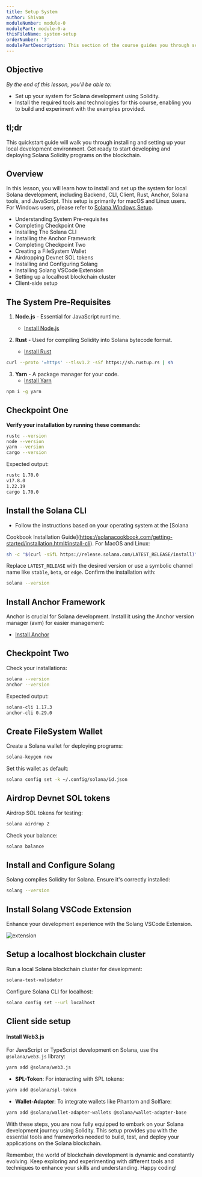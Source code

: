 ```yaml
---
title: Setup System
author: Shivam
moduleNumber: module-0
modulePart: module-0-a
thisFileName: system-setup
orderNumber: '3'
modulePartDescription: This section of the course guides you through setting up your development environment for Solana using Solidity, covering essential tools and technologies.
---
```


## **Objective**

*By the end of this lesson, you'll be able to:*

- Set up your system for Solana development using Solidity.
- Install the required tools and technologies for this course, enabling you to build and experiment with the examples provided.

## tl;dr

This quickstart guide will walk you through installing and setting up your local development environment. Get ready to start developing and deploying Solana Solidity programs on the blockchain.

## Overview

In this lesson, you will learn how to install and set up the system for local Solana development, including Backend, CLI, Client, Rust, Anchor, Solana tools, and JavaScript. This setup is primarily for macOS and Linux users. For Windows users, please refer to [Solana Windows Setup](https://github.com/buildspace/buildspace-projects/blob/main/Solana_And_Web3/en/Section_2/Resources/windows_setup.md).

- Understanding System Pre-requisites
- Completing Checkpoint One
- Installing The Solana CLI
- Installing the Anchor Framework
- Completing Checkpoint Two
- Creating a FileSystem Wallet
- Airdropping Devnet SOL tokens
- Installing and Configuring Solang
- Installing Solang VSCode Extension
- Setting up a localhost blockchain cluster
- Client-side setup

## The System Pre-Requisites

1. **Node.js** - Essential for JavaScript runtime. 
   - [Install Node.js](https://nodejs.org/en)

2. **Rust** - Used for compiling Solidity into Solana bytecode format.
   - [Install Rust](https://www.rust-lang.org/tools/install)

```bash
curl --proto '=https' --tlsv1.2 -sSf https://sh.rustup.rs | sh
```

3. **Yarn** - A package manager for your code.
   - [Install Yarn](https://yarnpkg.com/getting-started/install)

```bash
npm i -g yarn
```

## Checkpoint One

**Verify your installation by running these commands:**

```bash
rustc --version
node --version
yarn --version
cargo --version
```

Expected output:

```bash
rustc 1.70.0
v17.8.0
1.22.19
cargo 1.70.0
```

## Install the Solana CLI

- Follow the instructions based on your operating system at the [Solana

Cookbook Installation Guide](https://solanacookbook.com/getting-started/installation.html#install-cli). For MacOS and Linux:

```bash
sh -c "$(curl -sSfL https://release.solana.com/LATEST_RELEASE/install)"
```

Replace `LATEST_RELEASE` with the desired version or use a symbolic channel name like `stable`, `beta`, or `edge`. Confirm the installation with:

```bash
solana --version
```

## Install Anchor Framework

Anchor is crucial for Solana development. Install it using the Anchor version manager (avm) for easier management:

- [Install Anchor](https://www.anchor-lang.com/docs/installation)

## Checkpoint Two

Check your installations:

```bash
solana --version
anchor --version
```

Expected output:

```bash
solana-cli 1.17.3
anchor-cli 0.29.0
```

## Create FileSystem Wallet

Create a Solana wallet for deploying programs:

```bash
solana-keygen new
```

Set this wallet as default:

```bash
solana config set -k ~/.config/solana/id.json
```

## Airdrop Devnet SOL tokens

Airdrop SOL tokens for testing:

```bash
solana airdrop 2
```

Check your balance:

```bash
solana balance
```

## Install and Configure Solang

Solang compiles Solidity for Solana. Ensure it's correctly installed:

```bash
solang --version
```

## Install Solang VSCode Extension

Enhance your development experience with the Solang VSCode Extension.

![extension](/moduleimages/ext.png)

## Setup a localhost blockchain cluster

Run a local Solana blockchain cluster for development:

```bash
solana-test-validator
```

Configure Solana CLI for localhost:

```bash
solana config set --url localhost
```

## Client side setup

#### **Install Web3.js**

For JavaScript or TypeScript development on Solana, use the `@solana/web3.js` library:

```bash
yarn add @solana/web3.js
```

- **SPL-Token**: For interacting with SPL tokens:

```bash
yarn add @solana/spl-token
```

- **Wallet-Adapter**: To integrate wallets like Phantom and Solflare:

```bash
yarn add @solana/wallet-adapter-wallets @solana/wallet-adapter-base
```

With these steps, you are now fully equipped to embark on your Solana development journey using Solidity. This setup provides you with the essential tools and frameworks needed to build, test, and deploy your applications on the Solana blockchain. 

Remember, the world of blockchain development is dynamic and constantly evolving. Keep exploring and experimenting with different tools and techniques to enhance your skills and understanding. Happy coding!